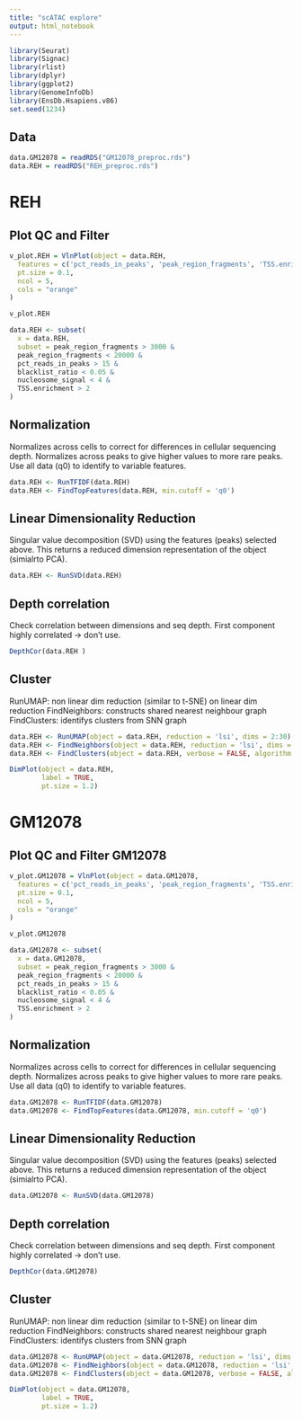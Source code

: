 ```yaml
---
title: "scATAC explore"
output: html_notebook
---
```


```r
library(Seurat)
library(Signac)
library(rlist)
library(dplyr)
library(ggplot2)
library(GenomeInfoDb)
library(EnsDb.Hsapiens.v86)
set.seed(1234) 
```


## Data 

```r
data.GM12078 = readRDS("GM12078_preproc.rds")
data.REH = readRDS("REH_preproc.rds")
```

# REH 

## Plot QC and Filter 

```r
v_plot.REH = VlnPlot(object = data.REH,
  features = c('pct_reads_in_peaks', 'peak_region_fragments', 'TSS.enrichment', 'blacklist_ratio', 'nucleosome_signal'),
  pt.size = 0.1,
  ncol = 5,
  cols = "orange"
)

v_plot.REH
```

```r
data.REH <- subset(
  x = data.REH,
  subset = peak_region_fragments > 3000 &
  peak_region_fragments < 20000 &
  pct_reads_in_peaks > 15 &
  blacklist_ratio < 0.05 &
  nucleosome_signal < 4 &
  TSS.enrichment > 2
)
```

## Normalization 

Normalizes across cells to correct for differences in cellular sequencing depth. Normalizes across peaks to give higher values to more rare peaks. 
Use all data (q0) to identify to variable features. 

```r
data.REH <- RunTFIDF(data.REH)
data.REH <- FindTopFeatures(data.REH, min.cutoff = 'q0')
```

## Linear Dimensionality Reduction 

Singular value decomposition (SVD) using the features (peaks) selected above. This returns a reduced dimension representation of the object (simialrto PCA).

```r
data.REH <- RunSVD(data.REH)
```

## Depth correlation 

Check correlation between dimensions and seq depth. First component highly correlated -> don't use. 

```r
DepthCor(data.REH )
```

## Cluster 
RunUMAP: non linear dim reduction (similar to t-SNE) on linear dim reduction
FindNeighbors: constructs shared nearest neighbour graph 
FindClusters: identifys clusters from SNN graph 

```r
data.REH <- RunUMAP(object = data.REH, reduction = 'lsi', dims = 2:30)
data.REH <- FindNeighbors(object = data.REH, reduction = 'lsi', dims = 2:30)
data.REH <- FindClusters(object = data.REH, verbose = FALSE, algorithm = 3)
```

```r
DimPlot(object = data.REH, 
        label = TRUE, 
        pt.size = 1.2) 
```


# GM12078

## Plot QC and Filter GM12078

```r
v_plot.GM12078 = VlnPlot(object = data.GM12078,
  features = c('pct_reads_in_peaks', 'peak_region_fragments', 'TSS.enrichment', 'blacklist_ratio', 'nucleosome_signal'),
  pt.size = 0.1,
  ncol = 5,
  cols = "orange"
)

v_plot.GM12078
```

```r
data.GM12078 <- subset(
  x = data.GM12078,
  subset = peak_region_fragments > 3000 &
  peak_region_fragments < 20000 &
  pct_reads_in_peaks > 15 &
  blacklist_ratio < 0.05 &
  nucleosome_signal < 4 &
  TSS.enrichment > 2
)
```

## Normalization 

Normalizes across cells to correct for differences in cellular sequencing depth. Normalizes across peaks to give higher values to more rare peaks. 
Use all data (q0) to identify to variable features. 

```r
data.GM12078 <- RunTFIDF(data.GM12078)
data.GM12078 <- FindTopFeatures(data.GM12078, min.cutoff = 'q0')
```

## Linear Dimensionality Reduction 

Singular value decomposition (SVD) using the features (peaks) selected above. This returns a reduced dimension representation of the object (simialrto PCA).

```r
data.GM12078 <- RunSVD(data.GM12078)
```


## Depth correlation 

Check correlation between dimensions and seq depth. First component highly correlated -> don't use. 

```r
DepthCor(data.GM12078)
```

## Cluster 
RunUMAP: non linear dim reduction (similar to t-SNE) on linear dim reduction
FindNeighbors: constructs shared nearest neighbour graph 
FindClusters: identifys clusters from SNN graph 

```r
data.GM12078 <- RunUMAP(object = data.GM12078, reduction = 'lsi', dims = 2:30)
data.GM12078 <- FindNeighbors(object = data.GM12078, reduction = 'lsi', dims = 2:30)
data.GM12078 <- FindClusters(object = data.GM12078, verbose = FALSE, algorithm = 3)
```

```r
DimPlot(object = data.GM12078, 
        label = TRUE, 
        pt.size = 1.2) 
```

